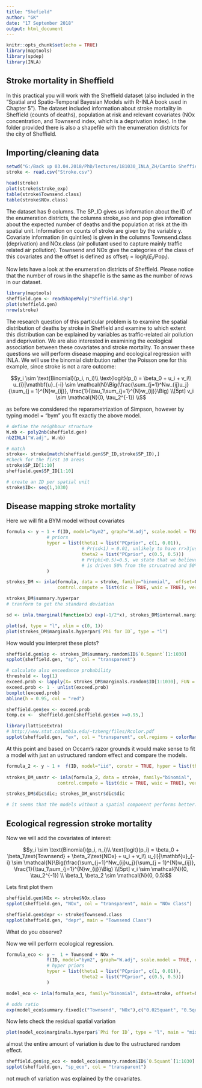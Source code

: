 ---
title: "Shefield"
author: "GK"
date: "17 September 2018"
output: html_document
---

```{r setup, include=FALSE}
knitr::opts_chunk$set(echo = TRUE)
library(maptools)
library(spdep)
library(INLA)

```

## Stroke mortality in Sheffield

In this practical you will work with the Sheffield dataset (also included in the "Spatial and Spatio-Temporal Bayesian Models with R-INLA book used in Chapter 5"). The dataset included information about stroke mortality in Sheffield (counts of deaths), population at risk and relevant covariates (NOx concentration, and Townsend index, which is a deprivation index). In the folder provided there is also a shapefile with the enumeration districts for the city of Sheffield. 


## Importing/cleaning data

```{r}
setwd("G:/Back up 03.04.2018/PhD/lectures/181030_INLA_ZH/Cardio Sheffield/")
stroke <- read.csv("Stroke.csv")

head(stroke)
plot(stroke$stroke_exp)
table(stroke$Townsend.class)
table(stroke$NOx.class)

```

The dataset has 9 columns. The SP_ID gives us information about the ID of the enumeration districts, the columns stroke_exo and pop give infomation about the expected number of deaths and the population at risk at the ith spatial unit. Information on counts of stroke are given by the variable y. Covariate information (in quintiles) is given in the columns Townsend.class (deprivation) and NOx.class (air pollutant used to capture mainly traffic related air pollution). Townsend and NOx give the categories of the class of this covariates and the offset is defined as $\text{offset}_i = \text{logit}_i(E_i/\text{Pop}_i)$.

Now lets have a look at the enumeration districts of Sheffield. Please notice that the number of rows in the shapefile is the same as the number of rows in our dataset.

```{r}

library(maptools)
sheffield.gen <- readShapePoly("Sheffield.shp")
plot(sheffield.gen)
nrow(stroke)

```

The research question of this particular problem is to examine the spatial distribution of deaths by stroke in Sheffield and examine to which extent this distribution can be explained by variables as traffic-related air pollution and deprivation. We are also interested in examining the ecological association between these covariates and stroke mortality. To answer these questions we will perform disease mapping and ecological regression with INLA. We will use the binomial distribution rather the Poisson one for this example, since stroke is not a rare outcome:

$$y_i \sim \text{Binomial}(p_i, n_i)\\
\text{logit}(p_i) = \beta_0 +  u_i + v_i\\
u_{i}|\mathbf{u}_{-i} \sim \mathcal{N}\Big(\frac{\sum_{j=1}^Nw_{ij}u_j}{\sum_{j = 1}^{N}w_{ij}}, \frac{1}{\tau_1\sum_{j=1}^{N}w_{ij}}\Big) \\[5pt]
				v_i \sim \mathcal{N}(0, \tau_2^{-1}) \\$$

as before we considered the reparametrization of Simpson, however by typing model = "bym" you fit exactly the above model.
```{r}
# define the neighbour structure
W.nb <- poly2nb(sheffield.gen)
nb2INLA("W.adj", W.nb)

# match
stroke<- stroke[match(sheffield.gen$SP_ID,stroke$SP_ID),]
#Check for the first 10 areas
stroke$SP_ID[1:10]
sheffield.gen$SP_ID[1:10]

# create an ID per spatial unit
stroke$ID<- seq(1,1030)

```
## Disease mapping stroke mortality

Here we will fit a BYM model without covariates

```{r message=FALSE, warning=FALSE}

formula <- y ~ 1 + f(ID, model="bym2", graph="W.adj", scale.model = TRUE, constr = TRUE, 
               # priors
               hyper = list(theta1 = list("PCprior", c(1, 0.01)),  
                            # Pr(sd<1) = 0.01, unlikely to have rr>3just based on the spatial confounding
                            theta2 = list("PCprior", c(0.5, 0.5))) 
                            # Pr(phi<0.5)=0.5, we state that we believe that the unmeasured spatial confounding
                            # is driven 50% from the strucutred and 50% from the unstructured random effect
               )

strokes_DM <- inla(formula, data = stroke, family="binomial",  offset=Offset, Ntrials=pop,
                   control.compute = list(dic = TRUE, waic = TRUE), verbose = F)

strokes_DM$summary.hyperpar
# tranform to get the standard deviation

sd <- inla.tmarginal(function(x) exp(-1/2*x), strokes_DM$internal.marginals.hyperpar$`Log precision for ID`)

plot(sd, type = "l", xlim = c(0, 1))
plot(strokes_DM$marginals.hyperpar$`Phi for ID`, type = "l")

```

How would you interpret these plots?

```{r message=FALSE, warning=FALSE}
sheffield.gen$sp <- strokes_DM$summary.random$ID$`0.5quant`[1:1030]
spplot(sheffield.gen, "sp", col = "transparent")

# calculate also exceedance probability
threshold <- log(1)
exceed.prob <- lapply(X= strokes_DM$marginals.random$ID[1:1030], FUN = function(x) inla.pmarginal(marginal = x, threshold))
exceed.prob <- 1 - unlist(exceed.prob)
boxplot(exceed.prob)
abline(h = 0.95, col = "red")

sheffield.gen$ex <- exceed.prob
temp.ex <-  sheffield.gen[sheffield.gen$ex >=0.95,]

library(latticeExtra)
# http://www.stat.columbia.edu/~tzheng/files/Rcolor.pdf
spplot(sheffield.gen, "ex", col = "transparent", col.regions = colorRampPalette(c('white', "seagreen"))(16)) + layer(sp.polygons(temp.ex, col="red", lwd = 2)) 

```

At this point and based on Occam's razor  grounds it would make sense to fit a model with just an ustructured random effect and compare the models. 

```{r}
formula_2 <- y ~ 1 +  f(ID, model="iid", constr = TRUE, hyper = list(theta = list("PCprior", c(1, 0.01))))
                        
strokes_DM_unstr <- inla(formula_2, data = stroke, family="binomial",  offset=Offset, Ntrials=pop,
                   control.compute = list(dic = TRUE, waic = TRUE), verbose = F)

strokes_DM$dic$dic; strokes_DM_unstr$dic$dic

# it seems that the models without a spatial component performs better.
```

## Ecological regression stroke mortality

Now we will add the covariates of interest:

$$y_i \sim \text{Binomial}(p_i, n_i)\\
\text{logit}(p_i) = \beta_0 + \beta_1\text{Townsend} + \beta_2\text{NOx} + u_i + v_i\\
u_{i}|\mathbf{u}_{-i} \sim \mathcal{N}\Big(\frac{\sum_{j=1}^Nw_{ij}u_j}{\sum_{j = 1}^{N}w_{ij}}, \frac{1}{\tau_1\sum_{j=1}^{N}w_{ij}}\Big) \\[5pt]
				v_i \sim \mathcal{N}(0, \tau_2^{-1}) \\
				\beta_1, \beta_2 \sim \mathcal{N}(0, 0.5)$$
				
Lets first plot them

```{r}
sheffield.gen$NOx <- stroke$NOx.class
spplot(sheffield.gen, "NOx", col = "transparent", main = "NOx Class")

sheffield.gen$depr <- stroke$Townsend.class
spplot(sheffield.gen, "depr", main = "Townsend Class")

```

What do you observe?

Now we will perform ecological regression.

```{r message=FALSE, warning=FALSE}
formula_eco <- y ~  1 + Townsend + NOx + 
               f(ID, model="bym2", graph="W.adj", scale.model = TRUE, constr = TRUE, 
               # hyper priors
               hyper = list(theta1 = list("PCprior", c(1, 0.01)),  
                            theta2 = list("PCprior", c(0.5, 0.5))) 
               )

model_eco <- inla(formula_eco, family="binomial", data=stroke, offset=Offset, Ntrials=pop, control.compute = list(dic = TRUE, waic = TRUE), control.fixed=list(prec=list(mean=0, prec=0.5)))

# odds ratio
exp(model_eco$summary.fixed[c("Townsend", "NOx"),c("0.025quant", "0.5quant", "0.975quant")])

```

Now lets check the residual spatial variation

```{r}
plot(model_eco$marginals.hyperpar$`Phi for ID`, type = "l", main = "mixing parameter")
```

almost the entire amount of variation is due to the ustructured random effect. 

```{r}
sheffield.gen$sp_eco <- model_eco$summary.random$ID$`0.5quant`[1:1030]
spplot(sheffield.gen, "sp_eco", col = "transparent")
```

not much of variation was explained by the covariates. 

